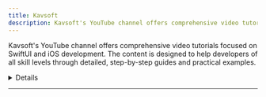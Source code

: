 ```yaml
---
title: Kavsoft
description: Kavsoft's YouTube channel offers comprehensive video tutorials focused on SwiftUI and iOS development. The content is designed to help developers of all skill levels through detailed, step-by-step guides and practical examples.
---
```


Kavsoft's YouTube channel offers comprehensive video tutorials focused on SwiftUI and iOS development. The content is designed to help developers of all skill levels through detailed, step-by-step guides and practical examples.

<details>
**URL:** https://www.youtube.com/@Kavsoft

**Authors:** `Kavsoft Team`

**Complexity Levels:**
   - **Beginner:** 40%
   - **Intermediate:** 40%
   - **Advanced:** 20%

**Frequency of Posting:** Weekly

**Types of Content:**
   - **Tutorials:** 80% (Step-by-step video guides)
   - **Live Streams:** 10% (Interactive coding sessions)
   - **News and Updates:** 10% (Latest trends and updates in iOS development)

**Additional Features:**
   - **Playlists:** Curated playlists for structured learning.
   - **Community Tab:** Engagement with viewers and updates.
</details>

<LinkCard title="Visit Kavsoft on YouTube" href="https://www.youtube.com/@Kavsoft" />

---
